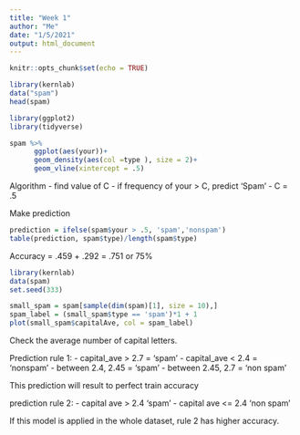 ```yaml
---
title: "Week 1"
author: "Me"
date: "1/5/2021"
output: html_document
---
```


```r
knitr::opts_chunk$set(echo = TRUE)
```

```r
library(kernlab)
data("spam") 
head(spam)
```

```r
library(ggplot2)
library(tidyverse)

spam %>%
      ggplot(aes(your))+
      geom_density(aes(col =type ), size = 2)+
      geom_vline(xintercept = .5)
```
Algorithm
- find value of C
- if frequency of your > C, predict 'Spam'
- C = .5

Make prediction
```r
prediction = ifelse(spam$your > .5, 'spam','nonspam')
table(prediction, spam$type)/length(spam$type)
```

Accuracy = .459 + .292 = .751 or 75%


```r
library(kernlab)
data(spam)
set.seed(333)

small_spam = spam[sample(dim(spam)[1], size = 10),]
spam_label = (small_spam$type == 'spam')*1 + 1
plot(small_spam$capitalAve, col = spam_label)
```


Check the average number of capital letters. 

Prediction rule 1:
- capital_ave > 2.7 =  'spam'
- capital_ave < 2.4 = 'nonspam'
- between 2.4, 2.45 = 'spam'
- between 2.45, 2.7 = 'non spam'

This prediction will result to perfect train accuracy

prediction rule 2:
- capital ave > 2.4 'spam'
- capital ave <= 2.4 'non spam'

If this model is applied in the whole dataset, rule 2 has higher accuracy.













